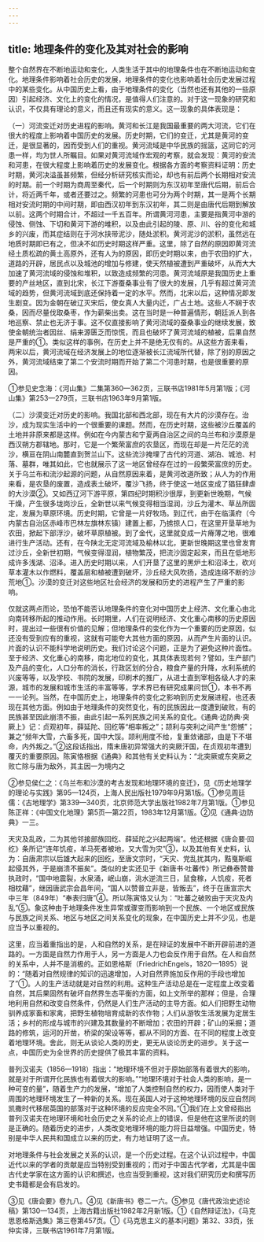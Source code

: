 ```yaml
---
---
---
```

title: 地理条件的变化及其对社会的影响
---



整个自然界在不断地运动和变化，人类生活于其中的地理条件也在不断地运动和变化。地理条件影响着社会历史的发展，地理条件的变化也影响着社会历史发展过程中的某些变化。从中国历史上看，由于地理条件的变化（当然也还有其他的一些原因）引起经济、文化上的变化的情况，是值得人们注意的。对于这一现象的研究和认识，不仅具有理论的意义，而且还有现实的意义。这一现象的具体表现是：

（一）河流变迁对历史进程的影响。黄河和长江是我国最重要的两大河流，它们在很大的程度上影响着中国历史的发展。历史时期，它们的变迁，尤其是黄河的变迁，是很显著的，因而受到人们的重视。黄河流域是中华民族的摇篮，这同它的河患一样，均为世人所瞩目。如果对黄河流域作宏观的考察，就会发现：黄河的安流和河患，在很大程度上影响着历史的发展变化。根据各方面的考察资料证明：历史时期，黄河决溢虽甚频繁，但经分析研究核实而论，却也有前后两个长期相对安流的时期。前一个时期为商周至秦代，后一个时期则为东汉初年至唐代后期，前后合计，将近两千年，或者还要过之。频繁的河患也可分为两个时期，其一是两个长期相对安流时期的中间时期，即由西汉初年到东汉初年，其二则是由唐代后期到解放以前。这两个时期合计，不超过一千五百年。所谓黄河河患，主要是指黄河中游的侵蚀、侧蚀、下切和黄河下游的堆积，以及由此引起的陵、原、川、谷的变化和城乡的兴废，而其症结则在于河水挟带泥沙，随处淤积。黄河泥沙的淤积，虽然远在地质时期即已有之，但决不如历史时期这样严重。这里，除了自然的原因即黄河流经土质松疏的黄土高原外，还有人为的原因，即历史时期以来，由于农田的扩大，道路的开辟，居民点以及城池的增加与修建，使天然植被遭到严重破坏，从而大大加速了黄河流域的侵蚀和堆积，以致造成频繁的河患。黄河流域原是我国历史上重要的产丝地区，直到北宋，长江下游蚕桑事业有了很大的发展，几乎有超过黄河流域的趋势，但黄河流域到底还保持着一定的水平。然而，北宋以后，这种情况即发生剧变。因为金朝在破辽灭宋后，使女真人大量内迁，广占土地。这些人不娴于农桑，因而尽量伐取桑枣，作为薪柴出卖。这在当时是一种普遍情形，朝廷派人到各地巡察、禁止也无济于事。这不仅直接影响了黄河流域的蚕桑事业的继续发展，致使金朝统治者因丝、绢来源匮乏而惊慌，而且也破坏了黄河流域的植被，后果自然是严重的①。类似这样的事例，在历史上并不是绝无仅有的。从这些方面来看，两宋以后，黄河流域在经济发展上的地位逐渐被长江流域所代替，除了别的原因之外，黄河流域结束了第二个安流时期而开始了第二个河患时期，也是很重要的原因。

①参见史念海：《河山集》二集第360—362页，三联书店1981年5月第1版；《河山集》第253—279页，三联书店1963年9月第1版。

（二）沙漠变迁对历史的影响。我国北部和西北部，现在有大片的沙漠存在。治沙，成为现实生活中的一个很重要的课题。然而，在历史时期，这些被沙丘覆盖的土地并非原来都是这样。例如在今内蒙古和宁夏两自治区之间的乌兰布和沙漠原是西汉朔方郡辖地。那时，它是一个繁荣富庶的农垦区，而现在却是一片茫茫的流沙，横亘在阴山南麓直到贺兰山下。这些流沙掩埋了古代的河道、湖泊、城池、村落、墓群，唯其如此，它也就展示了这一地区曾经存在过的一段繁荣富庶的历史。关于乌兰布和流沙起源的问题，从自然原因来着，是黄河改道所致；从人为的作用来看，是农垦的废置，造成表土破坏，覆沙飞扬，终于使这一地区变成了猖狂肆虐的大沙漠②。又如西辽河下游平原，第四纪时期积沙很厚，到更新世晚期，气候干燥，产生很多垅岗沙丘，全新世以来气候变得相当湿润，沙丘为灌木、草丛所固定，发展为草原环境。历史时期，它曾是一片好牧场。到辽代，由于在临潢府（今内蒙古自治区赤峰市巴林左旗林东镇）建置上都，乃掳掠人口，在这里开垦草地为农田，掀起下部浮沙，破坏草原植被。到了金代，这里就变成一片瘠薄之地，很难进行生产活动。还有，在今陕北无定河流域及榆林以北，更新世晚期这里也曾发育过沙丘，全新世初期，气候变得湿润，植物繁茂，把流沙固定起来，而且在低地形成许多浅湖、沼泽。进入历史时期以来，人们开垦了这里的黑炉土和沼泽土，砍刈草本灌木以作燃料，覆盖层和植被遭到破坏，沙丘经大风吹扬，造成连绵不断的沙荒地①。沙漠的变迁对这些地区社会经济的发展和历史的进程产生了严重的影响。

仅就这两点而论，恐怕不能否认地理条件的变化对中国历史上经济、文化重心由北向南转移所起的推动作用。长时期里，人们在说明经济、文化重心南移的历史原因时，提出过一些很有价值的见解；但地理条件的变化作为一个重要的历史原因，似还没有受到应有的重视，这就有可能夸大其他方面的原因，从而产生片面的认识。片面的认识不能科学地说明历史。我们讨论这个问题，正是为了避免这种片面性。至于经济、文化重心的南移，南北地位的变化，其具体表现若何？譬如，生产部门及产品的变化，人口分布的消长，行政区划的分合，粮食产量的升降，水利系统的兴废等等，以及学校、书院的发展，印刷术的推广，从进士直到宰相各级人才的来源，城市的发展和城市生活的丰富等等，学术界已有研究成果问世①，本书不再一一论列。当然，在中国历史上，地理条件的变化之影响到历史发展进程，也还表现在其他方面。例如由于地理条件的突然变化，有的民族因此一度遭到破败，有的民族甚至因此崩溃不振，由此引起一系列民族之间关系的变化。《通典·边防典·突厥上》记：贞观初年，薛延陀、回纥等“相率叛之”；颉利与突利之间产生“怨憾”；兼之“频年大雪，六畜多死，国中大馁。颉利用度不给，复重敛诸部，由是下不堪命，内外叛之。”②这段话指出，隋末唐初异常强大的突厥汗国，在贞观初年遭到覆灭的重要原因。陈寅恪根据《通典》和其他有关史料认为：“北突厥或东突厥之败亡除与唐为敌外，其主因一为境内之

②参见侯仁之：《乌兰布和沙漠的考古发现和地理环境的变迁》，见《历史地理学的理论与实践》第95—124页，上海人民出版社1979年9月第1版。①参见周廷儒：《古地理学》第339—340页，北京师范大学出版社1982年7月第1版。①参见陈正祥：《中国文化地理》第5页—第22页，1983年12月第1版。②见《通典·边防典》一三。

天灾及乱政，二为其他邻接部族回纥、薛延陀之兴起两端”。他还根据《唐会要·回纥》条所记“连年饥疫，羊马死者被地，又大雪为灾”③，以及其他有关史料，认为：自唐肃宗以后雄大起来的回纥，至唐文宗时，“天灾、党乱扰其内，黠戛斯崛起侵其外，于是崩溃不振矣”。类似的史实还见于《新唐书·吐蕃传》所记彝泰赞普执政时，“国中地震裂，水泉涌，岷山崩，洮水逆流三日，鼠食稼，人饥疫，死者相枕藉”，继因唐武宗会昌年间，“国人以赞普立非是，皆叛去”，终于在唐宣宗大中三年（849年）“奉表归唐”④。所以陈寅恪又认为：“吐蕃之破败由于天灾及内乱”⑤。象这种由于地理条件发生异常或骤变而影响到一个民族、一个地区或民族与民族之间关系、地区与地区之间关系变化的现象，在中国历史上并不少见，也是应当予以重视的。

这里，应当着重指出的是，人和自然的关系，是在辩证的发展中不断开辟前进的道路的。一方面是自然力作用于人，另一方面是人力也会反作用于自然。在人和自然的关系中，人并不是消极的。正如恩格斯（FriedrichEngels，1820—1895）说的：“随着对自然规律的知识的迅速增加，人对自然界施加反作用的手段也增加了”①。人的生产活动就是对自然的利用。这种生产活动总是在一定程度上改变着自然，其后果固然有破坏自然界生态平衡的方面，如上文所举的那样；但是，合理地利用自然和改变自然条件，仍然是人们生产活动的主导方面。如人们把野生动物驯养成家畜和家禽，把野生植物培育成新的农作物；人们从游牧生活发展为定居生活；乡村的形成与城市的兴建及其数量的不断增加；农田的开辟；矿山的采掘；道路的修筑，运河的开凿，桥梁的架设等等，都从不同的方面、在不同的程度上改变着地理环境。舍此，则无从谈论人类的历史，更无从谈论历史的进步。关于这一点，中国历史为全世界的历史提供了极其丰富的资料。

普列汉诺夫（1856—1918）指出：“地理环境不但对于原始部落有着很大的影响，就是对于所谓开化民族也有着很大的影响。”“地理环境对于社会人类的影响，是一种可变的量”，随着生产力的发展，“增加了人类控制自然的权力，因而使人类对于周围的地理环境发生了一种新的关系。现在英国人对于这种地理环境的反应自然同凯撒时代移居英国的部落对于这种环境的反应完全不同。”①我们在上文曾经指出普列汉诺夫在地理环境和社会历史之关系的论点上的错误，但是他在这里所说的则是正确的。随着历史的进步，人类改变地理环境的能力将日益增强。中国历史，特别是中华人民共和国成立以来的历史，有力地证明了这一点。

对地理条件与社会发展之关系的认识，是一个历史过程。在这个认识过程中，中国近代以来的学者的贡献是应当特别受到重视的；而对于中国古代学者，尤其是中国古代史学家在这方面的认识和撰述，也应当受到重视，这对我们研究历史和撰写历史书籍都是会有启发的。

③见《唐会要》卷九八。④见《新唐书》卷二一六。⑤参见《唐代政治史述论稿》第130—134页，上海古籍出版社1982年2月新1版。①《自然辩证法》，《马克思恩格斯选集》第三卷第457页。①《马克思主义的基本问题》第32、33页，张仲实译，三联书店1961年7月第1版。